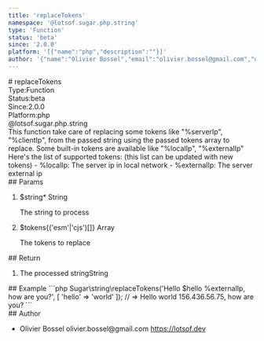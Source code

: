```yaml
---
title: 'replaceTokens'
namespace: '@lotsof.sugar.php.string'
type: 'Function'
status: 'beta'
since: '2.0.0'
platform: '[{"name":"php","description":""}]'
author: '{"name":"Olivier Bossel","email":"olivier.bossel@gmail.com","url":"https://lotsof.dev"}'
---
```

<div class="docmap-mdx">
# replaceTokens
<div class="_metas">
<div class="_type"><span class="_type-label">Type:</span><span class="_type-value">Function</span></div>
<div class="_status"><span class="_status-label">Status:</span><span class="_status-value -beta">beta</span></div>
<div class="_since"><span class="_since-label">Since:</span><span class="_since-value">2.0.0</span></div>
<div class="_platform"><span class="_platform-label">Platform:</span><span class="_platform-value -php">php</span></div>
</div>
<div class="_namespace">@lotsof.sugar.php.string</div>
<div class="_description">
This function take care of replacing some tokens like &quot;%serverIp&quot;, &quot;%clientIp&quot;, from the passed
string using the passed tokens array to replace.
Some built-in tokens are available like &quot;%localIp&quot;, &quot;%externalIp&quot;
Here&#39;s the list of supported tokens: (this list can be updated with new tokens)
- %localIp: The server ip in local network
- %externalIp: The server external ip
</div>
<div class="_params">
## Params
<ol class="_list">
<li class="_item">
<span class="_name">$string<span class="_required">*</span></span><span class="_default"></span> <span class="_type">String</span>
<p class="_description">The string to process</p>
</li>
<li class="_item">
<span class="_name">$tokens</span><span class="_default">&lcub;&lpar;&apos;esm&apos;&vert;&apos;cjs&apos;&rpar;&lsqb;&rsqb;&rcub;</span> <span class="_type">Array</span>
<p class="_description">The tokens to replace</p>
</li>
</ol>
</div>
<div class="_return">
## Return
<ol class="_list">
<li class="_item">
<span class="_description">The processed string</span><span class="_default"></span><span class="_type">String</span>
</li>
</ol>
</div>
<div class="_examples">
## Example
```php
Sugar\string\replaceTokens('Hello $hello %externalIp, how are you?', [
 'hello' => 'world'
]); // => Hello world 156.436.56.75, how are you?
```
</div>
<div class="_author">
## Author
<ul class="_list">
<li class="_item">
<span class="_name">Olivier Bossel</span>
<span class="_email">olivier.bossel@gmail.com</span>
<a href="https://lotsof.dev" target="_blank" class="_url">https://lotsof.dev</a>
</li>
</ul>
</div>
</div>